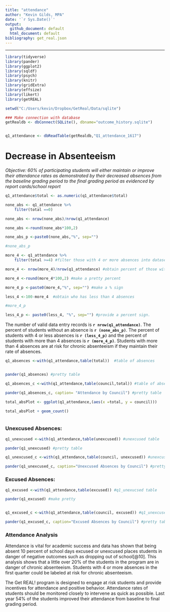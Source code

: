 ```yaml
---
title: "attendance"
author: "Kevin Gilds, MPA"
date: '`r Sys.Date()`'
output:
  github_document: default
  html_document: default
bibliography: get_real.json
---
```

---
```r
library(tidyverse)
library(pander)
library(ggplot2)
library(sqldf)
library(psych)
library(knitr)
library(gridExtra)
library(effsize)
library(likert)
library(getREAL)

```


```r

setwd("C:/Users/kevin/Dropbox/GetReal/Data/sqlite")

### Make connection with database
getRealdb <- dbConnect(SQLite(), dbname="outcome_history.sqlite")


q1_attendance <- dbReadTable(getRealdb,"Q1_attendance_1617")

```

# Decrease in Absenteeism


*Objective: 60% of participating students will either maintain or improve their attendance 
rates as demonstrated by their decreased absences from the baseline grading period to the final grading period as evidenced by report cards/school report*


```r

q1_attendance$total <- as.numeric(q1_attendance$total)


```

```r
none_abs <- q1_attendance %>%
    filter(total ==0)

none_abs <- nrow(none_abs)/nrow(q1_attendance)

none_abs <-round(none_abs*100,2)

none_abs_p <-paste0(none_abs,"%", sep="")

#none_abs_p


```




```r

more_4 <- q1_attendance %>% 
    filter(total >=4) #filter those with 4 or more absences into dataset

more_4 <- nrow(more_4)/nrow(q1_attendance) #obtain percent of those with more than 4 absences

more_4 <-round(more_4*100,2) #make a pretty percent

more_4_p <-paste0(more_4,"%", sep="") #make a % sign 

less_4 <-100-more_4  #obtain who has less than 4 absences 

#more_4_p

less_4_p <- paste0(less_4, "%", sep="") #provide a percent sign. 

```

The number of valid data entry records is **`r nrow(q1_attendance)`**. The percent of students without an absence is **`r (none_abs_p)`**. The percent of students with 4 or less absences is **`r (less_4_p)`** and the percent of students with more than 4 absences is **`r (more_4_p)`**. Students with more than 4 absences are at risk for chronic absenteeism if they maintain their rate of absences. 

```r

q1_absences <-with(q1_attendance,table(total))  #table of absences


pander(q1_absences) #pretty table

q1_absences_c <-with(q1_attendance,table(council,total)) #table of absences by council

pander(q1_absences_c, caption= "Attendance by Council") #pretty table
```




```r


total_absPlot <- ggplot(q1_attendance,(aes(x =total, y = council)))

total_absPlot + geom_count()



```


### Unexcused Absences:
```r

q1_unexcused <-with(q1_attendance,table(unexcused)) #unexcused table

pander(q1_unexcused) #pretty table

q1_unexcused_c <-with(q1_attendance,table(council, unexcused)) #unexcused table by council

pander(q1_unexcused_c, caption="Unexcused Absences by Council") #pretty table

```



### Excused Absences:
```r
q1_excused <-with(q1_attendance,table(excused)) #q1_unexucsed table

pander(q1_excused) #make pretty


q1_excused_c <-with(q1_attendance,table(council, excused)) #q1_unexcused by council

pander(q1_excused_c, caption="Excused Absences by Council") #pretty tables

```


### Attendance Analysis 

Attendance is vital for academic success and data has shown that being absent 10 percent of school days excused or unexcused places students in danger of negative outcomes such as dropping out of school[@10]. This analysis shows that a little over 20% of the students in the program are in danger of chronic absenteeism. Students with 4 or more absences in the first quarter could be labeled at risk for chronic absenteeism. 

The Get REAL! program is designed to engage at risk students and provide incentives for attendance and positive behavior. Attendance rates of students should be monitored closely to intervene as quick as possible. Last year 54% of the students improved their attendance from baseline to final grading period. 

